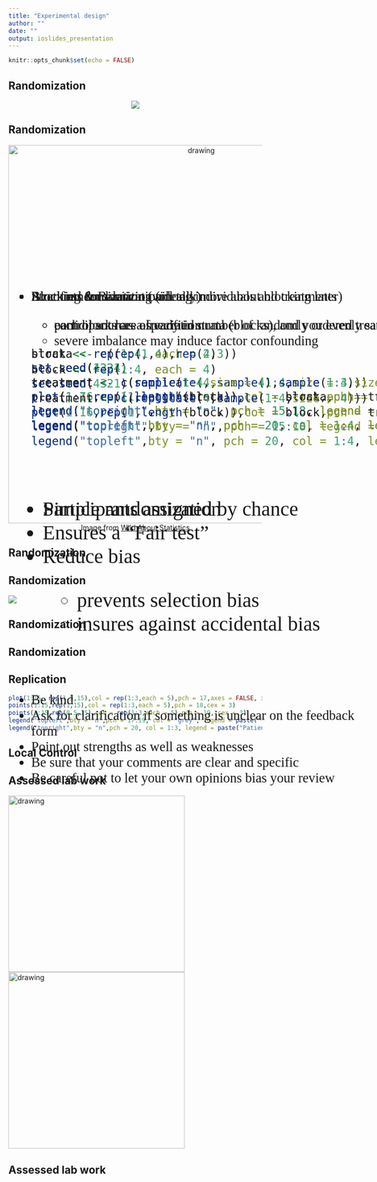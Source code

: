 ```yaml
---
title: "Experimental design"
author: ""
date: ""
output: ioslides_presentation
---
```


<style type="text/css">
slides > slide:not(.nobackground):after {
  content: '';
}
</style>

```r
knitr::opts_chunk$set(echo = FALSE)
```

## Randomization
<center>
![](../gifs/rcontrolled.gif)
</center>

## Randomization
<center>
<img src="random.png" alt="drawing" width="750"/>
Image from [Wild About Statistics](https://youtu.be/bi-LNLrFYcQ)
</center>
## Randomization

<ul style="font-family: bookman, bookman; font-size:30pt; top:25%;position: absolute;">
  <li> Participants assigned by chance</li>
  <li> Ensures a "Fair test"</li>
  <li> Reduce bias</li>
  <ul>
  <li> prevents selection bias </li>
  <li> insures against accidental bias </li>
 </ul>
</ul>

## Randomization


<ul style="font-family: bookman, bookman; font-size:30pt; top:25%;position: absolute;">
  <li> Simple randomization</li>
</ul>

![](../gifs/flip.gif)


## Randomization


<ul style="font-family: bookman, bookman; font-size:20pt; top:15%;position: absolute;">
  <li> Block randomization (will talk more about blocking later)</li>
  <ul>
  <li> each block has a specified number of randomly ordered treatment assignments </li>
  </ul>
```r
block <- rep(1:4, each = 4)
set.seed(4321)
treatment <- c(replicate(4,sample(1:4,size = 4)))
plot(1:16,rep(1,length(block)),col = block,pch = treatment + 14,axes = FALSE,xlab = "",ylab = "",cex = 3)
legend("topright",bty = "n", pch = 15:18, legend = paste("Treatment",1:4), col = "grey")
legend("topleft",bty = "n", pch = 20, col = 1:4, legend = paste("Block",1:4))

```
</ul>
## Randomization


<ul style="font-family: bookman, bookman; font-size:20pt; top:15%;position: absolute;">
  <li> Stratified randomization</li>
  <ul>
  <li> participants are already in strata (blocks), and you evenly sample from those strata (blocks) </li>
  </ul>

```r
strata <- c(rep(1,4),rep(2,3))
set.seed(1234)
treatment <- c(sample(1:4,size = 4),sample(1:3,size = 3))
plot(1:7,rep(1,length(strata)),col = strata,pch = treatment + 14,axes = FALSE,xlab = "",ylab = "",cex = 3)
legend("topright",bty = "n", pch = 15:18, legend = paste("Treatment",1:4), col = "grey")
legend("topleft",bty = "n", pch = 20, col = 1:4, legend = paste("Strata",1:2))

```
</ul>

## Replication

<ul style="font-family: bookman, bookman; font-size:20pt; top:15%;position: absolute;">
  <li> Accounts for  variation among individuals and treatments
   </ul>
```r
plot(1:15, rep(1.5,15),col = rep(1:3,each = 5),pch = 17,axes = FALSE, xlab = "",ylab = "",cex = 3,ylim = c(0,2.5))
points(1:15,rep(1,15),col = rep(1:3,each = 5),pch = 18,cex = 3)
points(1:15,rep(0.5,15),col = rep(1:3,each = 5),pch = 19, cex = 3)
legend("topleft",bty = "n",pch = 17:19, col = "grey", legend = paste("Treatment", 1:3))
legend("topright",bty = "n",pch = 20, col = 1:3, legend = paste("Patient", 1:3))

```

## Local Control 

<ul style="font-family: bookman, bookman; font-size:20pt; top:15%;position: absolute;">
  <li> Blocking \& Balancing (ideally) </li>
  <ul>
  <li> control sources of variation </li>
  <li> severe imbalance may induce factor confounding </li>
  </ul>
  
  ```r
block <- rep(1:4, each = 4)
set.seed(4321)
treatment <- c(replicate(4,sample(1:4,size = 4)))
plot(1:16,rep(1,length(block)),col = block,pch = treatment + 14,axes = FALSE,xlab = "",ylab = "",cex = 3)
legend("topright",bty = "n", pch = 15:18, legend = paste("Treatment",1:4), col = "grey")
legend("topleft",bty = "n", pch = 20, col = 1:4, legend = paste("Block",1:4))

```
  </ul>

## Assessed lab work

<img src="bee.png" alt="drawing" width="350"/>
<img src="critique.png" alt="drawing" width="350"/>

## Assessed lab work

<ul style="font-family: bookman, bookman; font-size:20pt; top:35%;position: absolute;">
  <li>  Be kind </li>
  <li> Ask for clarification if something is unclear on the feedback form </li>
  <li> Point out strengths as well as weaknesses </li>
  <li> Be sure that your comments are clear and specific </li>
  <li> Be careful not to let your own opinions bias your review </li>
  </ul>
